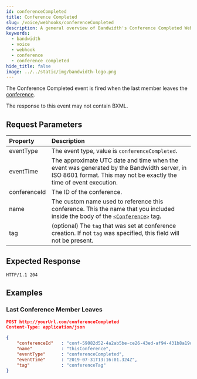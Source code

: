 ```yaml
---
id: conferenceCompleted
title: Conference Completed
slug: /voice/webhooks/conferenceCompleted
description: A general overview of Bandwidth's Conference Completed Webhook
keywords:
  - bandwidth
  - voice
  - webhook
  - conference
  - conference completed
hide_title: false
image: ../../static/img/bandwidth-logo.png
---
```



The Conference Completed event is fired when the last member leaves the [conference](/docs/voice/bxml/conference).

The response to this event may not contain BXML.

## Request Parameters

| Property         | Description |
|:-----------------|:------------|
| eventType        | The event type, value is `conferenceCompleted`. |
| eventTime        | The approximate UTC date and time when the event was generated by the Bandwidth server, in ISO 8601 format. This may not be exactly the time of event execution. |
| conferenceId     | The ID of the conference. |
| name             | The custom name used to reference this conference. This the name that you included inside the body of the [`<Conference>`](../verbs/conference.md) tag. |
| tag              | (optional) The `tag` that was set at conference creation. If not `tag` was specified, this field will not be present. |

## Expected Response

```http
HTTP/1.1 204
```

## Examples

### Last Conference Member Leaves

```json
POST http://yourUrl.com/conferenceCompleted
Content-Type: application/json

{
    "conferenceId"   : "conf-59082d52-4a2ab5be-ce26-43ed-af94-431b8a19d4e3",
    "name"           : "thisConference",
    "eventType"      : "conferenceCompleted",
    "eventTime"      : "2019-07-31T13:16:01.324Z",
    "tag"            : "conferenceTag"
}
```
